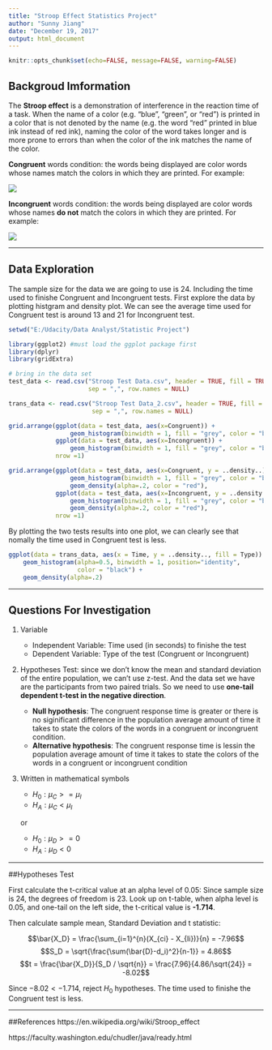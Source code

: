 ---
title: "Stroop Effect Statistics Project"
author: "Sunny Jiang"
date: "December 19, 2017"
output: html_document
---

```{r setup, include=FALSE}
knitr::opts_chunk$set(echo=FALSE, message=FALSE, warning=FALSE)
```


## Backgroud Imformation

The **Stroop effect** is a demonstration of interference in the reaction time of
a task. When the name of a color (e.g. "blue", "green", or "red") is printed in 
a color that is not denoted by the name (e.g. the word "red" printed in blue ink
instead of red ink), naming the color of the word takes longer and is more prone
to errors than when the color of the ink matches the name of the color.

**Congruent** words condition: the words being displayed are color words whose 
names match the colors in which they are printed. For example:

![](E:\Udacity\Data Analyst\Statistic Project\Congruent.png)


**Incongruent** words condition: the words being displayed are color words whose
names **do not** match the colors in which they are printed. For example:

![](E:\Udacity\Data Analyst\Statistic Project\Incongruent.png)

***

## Data Exploration

The sample size for the data we are going to use is 24. Including the time used 
to finishe Congruent and Incongruent tests. First explore the data by
plotting histgram and density plot. We can see the average time used for 
Congruent test is around 13 and 21 for Incongruent test.


```{r set dirctory and input data}
setwd("E:/Udacity/Data Analyst/Statistic Project")

library(ggplot2) #must load the ggplot package first
library(dplyr)
library(gridExtra)

# bring in the data set
test_data <- read.csv("Stroop Test Data.csv", header = TRUE, fill = TRUE, 
                      sep = ",", row.names = NULL)

trans_data <- read.csv("Stroop Test Data_2.csv", header = TRUE, fill = TRUE, 
                       sep = ",", row.names = NULL)
```


```{r plot histogram for data}
grid.arrange(ggplot(data = test_data, aes(x=Congruent)) +
                 geom_histogram(binwidth = 1, fill = "grey", color = "black"),
             ggplot(data = test_data, aes(x=Incongruent)) +
                 geom_histogram(binwidth = 1, fill = "grey", color = "black"), 
             nrow =1)
```

```{r plot density and distribution line}
grid.arrange(ggplot(data = test_data, aes(x=Congruent, y = ..density..)) +
                 geom_histogram(binwidth = 1, fill = "grey", color = "black") +
                 geom_density(alpha=.2, color = "red"),
             ggplot(data = test_data, aes(x=Incongruent, y = ..density..)) +
                 geom_histogram(binwidth = 1, fill = "grey", color = "black") +
                 geom_density(alpha=.2, color = "red"),
             nrow =1)
```

By plotting the two tests results into one plot, we can clearly see that nomally
the time used in Congruent test is less.

```{r conbine two plots into one}
ggplot(data = trans_data, aes(x = Time, y = ..density.., fill = Type)) + 
    geom_histogram(alpha=0.5, binwidth = 1, position="identity", 
                   color = "black") +
    geom_density(alpha=.2)
```

***

## Questions For Investigation

1. Variable
    + Independent Variable: Time used (in seconds) to finishe the test
    + Dependent Variable: Type of the test (Congruent or Incongruent)
    
    
2. Hypotheses Test: since we don't know the mean and standard deviation of the
entire population, we can't use z-test. And the data set we have are the 
participants from two paired trials. So we need to use 
**one-tail dependent t-test in the negative direction**.
    + **Null hypothesis**: The congruent response time is greater or there is no
    siginificant difference in the population average amount of time it takes to
    state the colors of the words in a congruent or incongruent condition.
    + **Alternative hypothesis**: The congruent response time is lessin the 
    population average amount of time it takes to state the colors of the words 
    in a congruent or incongruent condition
    
3. Written in mathematical symbols
    + $H_0 : \mu_C >= \mu_I$
    + $H_A : \mu_C < \mu_I$
    
    or
    
    + $H_0 : \mu_D >= 0$
    + $H_A : \mu_D < 0$

***

##Hypotheses Test

First calculate the t-critical value at an alpha level of 0.05: Since sample
size is 24, the degrees of freedom is 23. Look up on t-table, when alpha level
is 0.05, and one-tail on the left side, the t-critical value is **-1.714**.

Then calculate sample mean, Standard Deviation and t statistic:

$$\bar{X_D} = \frac{\sum_{i=1}^{n}(X_{ci} - X_{Ii})}{n} = -7.96$$
$$S_D = \sqrt{\frac{\sum(\bar{D}-d_i)^2}{n-1}} = 4.86$$
$$t = \frac{\bar{X_D}}{S_D / \sqrt{n}} = \frac{7.96}{4.86/\sqrt{24}} = -8.02$$

Since $-8.02< -1.714$, reject $H_0$ hypotheses. The time used to finishe the 
Congruent test is less.

***

##References
https://en.wikipedia.org/wiki/Stroop_effect

https://faculty.washington.edu/chudler/java/ready.html